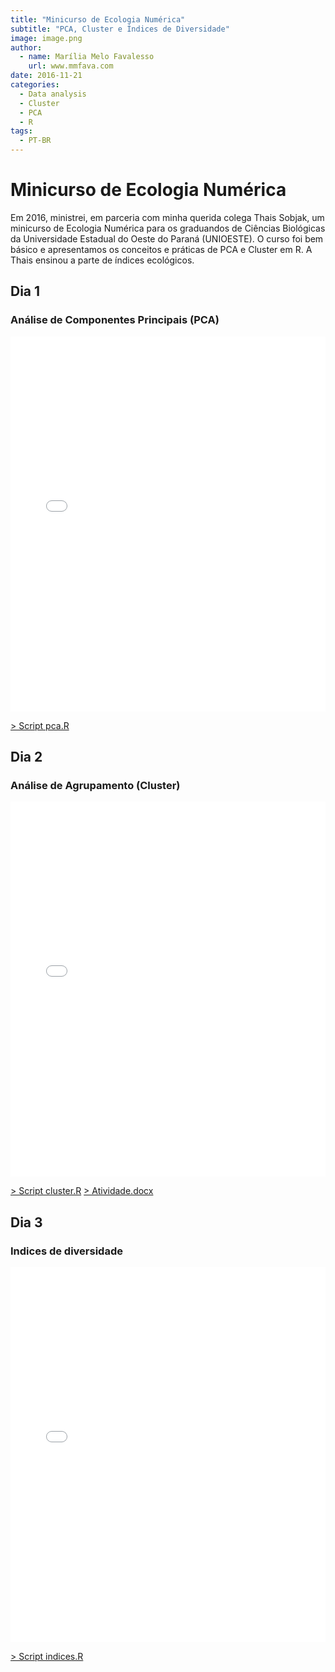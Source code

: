 ```yaml
---
title: "Minicurso de Ecologia Numérica"
subtitle: "PCA, Cluster e Índices de Diversidade"
image: image.png
author:
  - name: Marília Melo Favalesso
    url: www.mmfava.com
date: 2016-11-21
categories:
  - Data analysis
  - Cluster
  - PCA
  - R
tags: 
  - PT-BR
---
```


# Minicurso de Ecologia Numérica

Em 2016, ministrei, em parceria com minha querida colega Thais Sobjak, um minicurso de Ecologia Numérica para os graduandos de Ciências Biológicas da Universidade Estadual do Oeste do Paraná (UNIOESTE). O curso foi bem básico e apresentamos os conceitos e práticas de PCA e Cluster em R. A Thais ensinou a parte de índices ecológicos.

## Dia 1

### Análise de Componentes Principais (PCA)

<iframe src="pca.pdf" width="100%" height="600px" frameborder="0" allowfullscreen>

{{< pdf pca.pdf >}}

</iframe>

[\> Script pca.R](scripts/pca.R)

## Dia 2

### Análise de Agrupamento (Cluster)

<iframe src="cluster.pdf" width="100%" height="600px" frameborder="0" allowfullscreen>

</iframe>

[\> Script cluster.R](scripts/cluster.R) [\> Atividade.docx](atividade.docx)

## Dia 3

### Indices de diversidade

<iframe src="indices.pdf" width="100%" height="600px" frameborder="0" allowfullscreen>

</iframe>

[\> Script indices.R](scripts/indices.R)